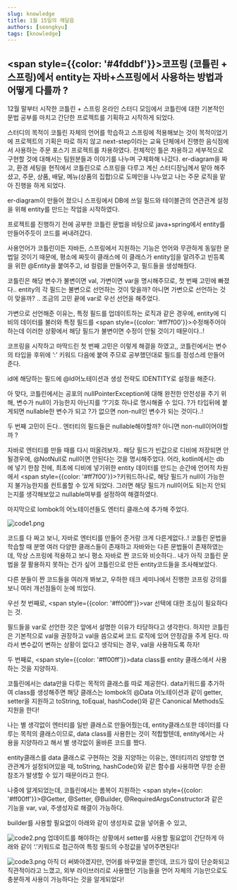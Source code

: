 ```yaml
---
slug: knowledge
title: 1월 15일의 깨달음
authors: [seongkyu]
tags: [knowledge]
---
```


## <span style={{color: '#4fddbf'}}>코프링 (코틀린 + 스프링)에서 entity는 자바+스프링에서 사용하는 방법과 어떻게 다를까 ?</span>

12월 말부터 시작한 코틀린 + 스프링 온라인 스터디 모임에서 코틀린에 대한 기본적인 문법 공부를 마치고 간단한 프로젝트를 기획하고 시작하게 되었다.

스터디의 목적이 코틀린 자체의 언어를 학습하고 스프링에 적용해보는 것이 목적이었기에 프로젝트의 기획은 따로 하지 않고 next-step이라는 교육 단체에서 진행한 음식점에서 사용하는 주문 포스기 프로젝트를 차용하였다. 전체적인 틀은 차용하고 세부적으로 구현할 것에 대해서는 팀원분들과 이야기를 나누며 구체화해 나갔다. er-diagram을 짜고, 환경 세팅을 현직에서 코틀린으로 스프링을 다루고 계신 스터디장님께서 맡아 해주셨고, 주문, 상품, 배달, 메뉴(상품의 집합)으로 도메인을 나누었고 나는 주문 로직을 맡아 진행을 하게 되었다.

er-diagram이 만들어 졌으니 스프링에서 DB에 쓰일 필드와 테이블관의 연관관계 설정을 위해 entity를 만드는 작업을 시작하였다.

프로젝트를 진행하기 전에 공부한 코틀린 문법을 바탕으로 java+spring에서 entity를 만들어주듯이 코드를 써내려갔다.

사용언어가 코틀린이든 자바든, 스프링에서 지원하는 기능은 언어와 무관하게 동일한 문법일 것이기 때문에, 평소에 짜듯이 클래스에 이 클래스가 entity임을 알려주고 빈등록을 위한 @Entity을 붙여주고, id 컬럼을 만들어주고, 필드들을 생성해줬다.

코틀린은 해당 변수가 불변이면 val, 가변이면 var을 명시해주므로, 첫 번째 고민에 빠졌다.. entity의 각 필드는 불변으로 선언하는 것이 맞을까? 아니면 가변으로 선언하는 것이 맞을까? .. 조금의 고민 끝에 var로 우선 선언을 해주었다.

가변으로 선언해준 이유는, 특정 필드를 업데이트하는 로직과 같은 경우에, entity에 디비의 데이터를 불러와 특정 필드를 <span style={{color: '#ff7f00'}}>수정</span>해주어야하는데 이러한 상황에서 해당 필드가 불변이면 수정이 안될 것이기 때문이다..!

코프링을 시작하고 마딱드린 첫 번째 고민은 이렇게 해결을 하였고,, 코틀린에서는 변수의 타입을 후위에 ‘:’ 키워드 다음에 붙여 주므로 공부했던대로 필드를 정성스레 만들어준다.

id에 해당하는 필드에 @Id어노테이션과 생성 전략도 IDENTITY로 설정을 해준다.

아 맞다, 코틀린에서는 공포의 nullPointerException에 대해 완전한 안전성을 주기 위해, 변수가 null이 가능한지 아닌지를 ‘?’기호 하나로 명시해줄 수 있다. ?가 타입뒤에 붙게되면 nullable한 변수가 되고 ?가 없으면 non-null인 변수가 되는 것이다..!

두 번째 고민이 든다.. 엔터티의 필드들은 nullable해야할까? 아니면 non-null이어야할까 ?

자바로 엔터티를 만들 때를 다시 떠올려보자.. 해당 필드가 빈값으로 디비에 저장되면 안될경우에, @NotNull로 null이면 안된다는 것을 명시해주었다. 어라, kotlin에서는 db에 넣기 한참 전에, 최초에 디비에 넣기위한 entity 데이터를 만드는 순간에 언어적 차원에서 <span style={{color: '#ff7f00'}}>?키워드하나로, 해당 필드가 null이 가능한지 불가능한지를 컨트롤할 수 있게 되었다.</span> 그러면 해당 필드가 null이어도 되는지 안되는지를 생각해보았고 nullable여부를 설정하여 해결하였다.

마지막으로 lombok의 어노테이션들도 엔터티 클래스에 추가해 주었다.

![code1.png](image/code1.png)

코드를 다 짜고 보니, 자바로 엔터티를 만들어 준거랑 크게 다른게없다..! 코틀린 문법을 학습할 때 분명 여러 다양한 클래스들이 존재하고 자바와는 다른 문법들이 존재하였는데, 막상 스프링에 적용하고 보니 평소 자바로 짠 코드와 비슷하다.. 내가 아직 코틀린 문법을 잘 활용하지 못하는 건가 싶어 코틀린으로 만든 entity코드들을 조사해보았다.

다른 분들이 짠 코드들을 여러개 봐보고, 우하한 테크 세미나에서 진행한 코프링 강의를 보니 여러 개선점들이 눈에 띄었다.

우선 첫 번째로, <span style={{color: '#ff00ff'}}>var 선택에 대한 조심이 필요하다는 것.</span>

필드들을 var로 선언한 것은 앞에서 설명한 이유가 타당하다고 생각한다. 하지만 코틀린은 기본적으로 val을 권장하고 val을 씀으로써 코드 로직에 있어 안정감을 주게 된다. 따라서 변수값이 변하는 상황이 없다고 생각되는 경우, val을 사용하도록 하자!

두 번째로, <span style={{color: '#ff00ff'}}>data class를 entity 클래스에서 사용하는 것을 지양하자.</span>

코틀린에서는 data만을 다루는 목적의 클래스를 따로 제공한다. data키워드를 추가하여 class를 생성해주면 해당 클래스는 lombok의 @Data 어노테이션과 같이 getter, setter을 지원하고 toString, toEqual, hashCode()와 같은 Canonical Methods도 지원을 한다!

나는 별 생각없이 엔터티를 일반 클래스로 만들어줬는데, entity클래스또한 데이터를 다루는 목적의 클래스이므로, data class를 사용한는 것이 적합할텐데, entity에서는 사용을 지양하라고 해서 별 생각없이 올바른 코드를 짰다.

entity클래스를 data 클래스로 구현하는 것을 지양하는 이유는, 엔터티끼리 양방향 연관관계가 설정되어있을 때, toString, hashCode()와 같은 함수를 사용하면 무한 순환 참조가 발생할 수 있기 때문이라고 한다.

나중에 알게되었는데, 코틀린에서는 롬복이 지원하는 <span style={{color: '#ff00ff'}}>@Getter, @Setter, @Builder, @RequiredArgsConstructor과 같은 기능을 var, val, 주생성자로 해결이 가능하다.</span>

builder를 사용할 필요없이 아래와 같이 생성자로 값을 넣어줄 수 있고,

![code2.png](image/code2.png)
업데이트를 해야하는 상황에서 setter를 사용할 필요없이 간단하게 아래와 같이 ‘.’키워드로 접근하여 특정 필드의 수정값을 넣어주면된다!

![code3.png](image/code3.png)
아직 더 써봐야겠지만, 언어를 바꾸었을 뿐인데, 코드가 많이 단순화되고 직관적이라고 느꼈고, 외부 라이브러리로 사용했던 기능들을 언어 자체의 기능만으로도 충분하게 사용이 가능하다는 것을 알게되었다!